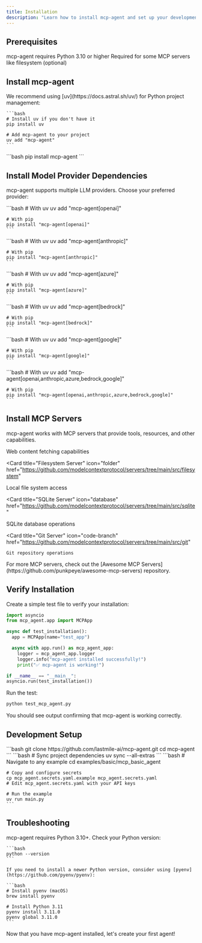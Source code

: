 ```yaml
---
title: Installation
description: "Learn how to install mcp-agent and set up your development environment."
---
```


## Prerequisites

<CardGroup cols={2}>
  <Card title="Python 3.10+" icon="python">
    mcp-agent requires Python 3.10 or higher
  </Card>
  <Card title="Node.js" icon="node-js">
    Required for some MCP servers like filesystem (optional)
  </Card>
</CardGroup>

## Install mcp-agent

<Tabs>
  <Tab title="uv (Recommended)">
    We recommend using [uv](https://docs.astral.sh/uv/) for Python project management:

    ```bash
    # Install uv if you don't have it
    pip install uv

    # Add mcp-agent to your project
    uv add "mcp-agent"
    ```

  </Tab>
  <Tab title="pip">
    ```bash
    pip install mcp-agent
    ```
  </Tab>
</Tabs>

## Install Model Provider Dependencies

mcp-agent supports multiple LLM providers. Choose your preferred provider:

<AccordionGroup>
  <Accordion title="OpenAI">
    ```bash
    # With uv
    uv add "mcp-agent[openai]"

    # With pip
    pip install "mcp-agent[openai]"
    ```

  </Accordion>

  <Accordion title="Anthropic">
    ```bash
    # With uv
    uv add "mcp-agent[anthropic]"

    # With pip
    pip install "mcp-agent[anthropic]"
    ```

  </Accordion>

  <Accordion title="Azure OpenAI">
    ```bash
    # With uv
    uv add "mcp-agent[azure]"

    # With pip
    pip install "mcp-agent[azure]"
    ```

  </Accordion>

  <Accordion title="AWS Bedrock">
    ```bash
    # With uv
    uv add "mcp-agent[bedrock]"

    # With pip
    pip install "mcp-agent[bedrock]"
    ```

  </Accordion>

  <Accordion title="Google Gemini">
    ```bash
    # With uv
    uv add "mcp-agent[google]"

    # With pip
    pip install "mcp-agent[google]"
    ```

  </Accordion>

  <Accordion title="All Providers">
    ```bash
    # With uv
    uv add "mcp-agent[openai,anthropic,azure,bedrock,google]"

    # With pip
    pip install "mcp-agent[openai,anthropic,azure,bedrock,google]"
    ```

  </Accordion>
</AccordionGroup>

## Install MCP Servers

mcp-agent works with MCP servers that provide tools, resources, and other capabilities.

<CardGroup cols={2}>
  <Card
    title="Fetch Server"
    icon="globe"
    href="https://github.com/modelcontextprotocol/servers/tree/main/src/fetch"
  >
    Web content fetching capabilities
  </Card>

<Card
  title="Filesystem Server"
  icon="folder"
  href="https://github.com/modelcontextprotocol/servers/tree/main/src/filesystem"
>
  Local file system access
</Card>

<Card
  title="SQLite Server"
  icon="database"
  href="https://github.com/modelcontextprotocol/servers/tree/main/src/sqlite"
>
  SQLite database operations
</Card>

  <Card
    title="Git Server"
    icon="code-branch"
    href="https://github.com/modelcontextprotocol/servers/tree/main/src/git"
  >
    Git repository operations
  </Card>
</CardGroup>

<Info>
  For more MCP servers, check out the [Awesome MCP
  Servers](https://github.com/punkpeye/awesome-mcp-servers) repository.
</Info>

## Verify Installation

Create a simple test file to verify your installation:

<CodeGroup>

```python test_mcp_agent.py
import asyncio
from mcp_agent.app import MCPApp

async def test_installation():
  app = MCPApp(name="test_app")

  async with app.run() as mcp_agent_app:
    logger = mcp_agent_app.logger
    logger.info("mcp-agent installed successfully!")
    print("✅ mcp-agent is working!")

if __name__ == "__main__":
asyncio.run(test_installation())

```

</CodeGroup>

Run the test:

```bash
python test_mcp_agent.py
```

<Check>
  You should see output confirming that mcp-agent is working correctly.
</Check>

## Development Setup

<Steps>
  <Step title="Clone the Repository">
    ```bash
    git clone https://github.com/lastmile-ai/mcp-agent.git
    cd mcp-agent
    ```
  </Step>
  
  <Step title="Install Dependencies">
    ```bash
    # Sync project dependencies
    uv sync --all-extras
    ```

  </Step>
  
  <Step title="Run Examples">
    ```bash
    # Navigate to any example
    cd examples/basic/mcp_basic_agent

    # Copy and configure secrets
    cp mcp_agent.secrets.yaml.example mcp_agent.secrets.yaml
    # Edit mcp_agent.secrets.yaml with your API keys

    # Run the example
    uv run main.py
    ```

  </Step>
</Steps>

## Troubleshooting

<AccordionGroup>
  <Accordion title="Python Version Issues">
    mcp-agent requires Python 3.10+. Check your Python version:

    ```bash
    python --version
    ```

    If you need to install a newer Python version, consider using [pyenv](https://github.com/pyenv/pyenv):

    ```bash
    # Install pyenv (macOS)
    brew install pyenv

    # Install Python 3.11
    pyenv install 3.11.0
    pyenv global 3.11.0
    ```

  </Accordion>
</AccordionGroup>

<Card title="Next Steps" icon="arrow-right" href="/quickstart">
  Now that you have mcp-agent installed, let's create your first agent!
</Card>
